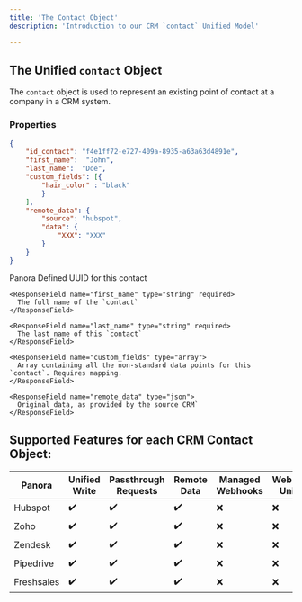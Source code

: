 ```yaml
---
title: 'The Contact Object'
description: 'Introduction to our CRM `contact` Unified Model'

---
```

## The Unified `contact` Object
The `contact` object is used to represent an existing point of contact at a company in a CRM system.

### Properties

<RequestExample>

```json JSON
{
    "id_contact": "f4e1ff72-e727-409a-8935-a63a63d4891e",
    "first_name":  "John",
    "last_name":  "Doe",
    "custom_fields": [{
        "hair_color" : "black"
        }
    ],
    "remote_data": {
        "source": "hubspot",
        "data": {
            "XXX": "XXX"
        }
    }
}
```

</RequestExample>

<ResponseField name="contact" type="Contact Object">
  <Expandable title="properties" defaultOpen="true">
    <ResponseField name="id_contact" type="uuid">
      Panora Defined UUID for this contact
    </ResponseField>

    <ResponseField name="first_name" type="string" required>
      The full name of the `contact`
    </ResponseField>

    <ResponseField name="last_name" type="string" required>
      The last name of this `contact`
    </ResponseField>

    <ResponseField name="custom_fields" type="array">
      Array containing all the non-standard data points for this `contact`. Requires mapping.
    </ResponseField>

    <ResponseField name="remote_data" type="json">
      Original data, as provided by the source CRM`
    </ResponseField>

  </Expandable>
</ResponseField>

## Supported Features for each CRM Contact Object:
| Panora        | Unified Write | Passthrough Requests | Remote Data | Managed Webhooks | Webhooks Unified |
| ------------- | ------------- | -------------------- | ----------- | ----------------- | ---------------- |
| Hubspot       | ✔️             | ✔️                  | ✔️          | ❌               | ❌                |
| Zoho          | ✔️             | ✔️                  | ✔️          | ❌               | ❌                |
| Zendesk       | ✔️             | ✔️                  | ✔️          | ❌               | ❌                |
| Pipedrive     | ✔️             | ✔️                  | ✔️          | ❌               | ❌                |
| Freshsales    | ✔️             | ✔️                  | ✔️          | ❌               | ❌                |